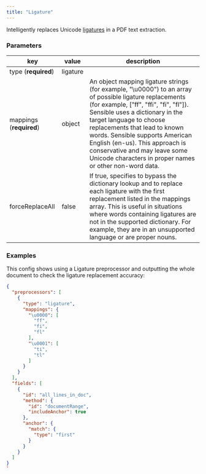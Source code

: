 ```yaml
---
title: "Ligature"
---
```


Intelligently replaces Unicode [ligatures](/senseml-reference/preprocessors/ligatures) in a PDF text extraction. 

### Parameters

| key                     | value    | description                                                                                                                                                                                                                                                                                                                                                                                                      |
| ----------------------- | -------- | ---------------------------------------------------------------------------------------------------------------------------------------------------------------------------------------------------------------------------------------------------------------------------------------------------------------------------------------------------------------------------------------------------------------- |
| type (**required**)     | ligature |                                                                                                                                                                                                                                                                                                                                                                                                                  |
| mappings (**required**) | object   | An object mapping ligature strings (for example, "\\u0000") to an array of possible ligature replacements (for example, \["ff", "ffi", "fi", "fl"\]). Sensible uses a dictionary in the target language to choose replacements that lead to known words. Sensible supports American English (en-us). This approach is conservative and may leave some Unicode characters in proper names or other non-word data. |
| forceReplaceAll         | false    | If true, specifies to bypass the dictionary lookup and to replace each ligature with the first replacement listed in the mappings array. This is useful in situations where words containing ligatures are not in the supported dictionary. For example, they are in an unsupported language or are proper nouns.                                                                                                |

### Examples

This config shows using a Ligature preprocessor and outputting the whole document to check the ligature replacement accuracy: 

```JSON JSON 
{
  "preprocessors": [
    {
      "type": "ligature",
      "mappings": {
        "\u0000": [
          "ff",
          "fi",
          "fl"
        ],
        "\u0001": [
          "ti",
          "tl"
        ]
      }
    }
  ],
  "fields": [
    {
      "id": "all_lines_in_doc",
      "method": {
        "id": "documentRange",
        "includeAnchor": true
      },
      "anchor": {
        "match": {
          "type": "first"
        }
      }
    }
  ]
}
`